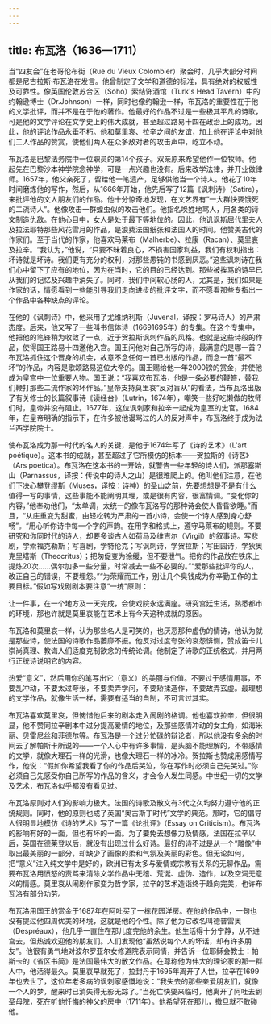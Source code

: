 ```yaml
---
---
---
```

title: 布瓦洛（1636—1711）
---




当“四友会”在老哥伦布街（Rue du Vieux Colombier）聚会时，几乎大部分时间都是尼古拉斯·布瓦洛在发言。他曾制定了文学和道德的标准，具有绝对的权威性及可靠性。像英国伦敦苏合区（Soho）索结饰酒馆（Turk's Head Tavern）中的约翰逊博士（Dr.Johnson）一样，同时也像约翰逊一样，布瓦洛的重要性在于他的文学批评，而并不是在于他的著作。他最好的作品不过是一些极其平凡的诗歌，可是他的文学评论在文学史上的伟大成就，甚至超过路易十四在政治上的成功。因此，他的评论作品永垂不朽。他和莫里哀、拉辛之间的友谊，加上他在评论中对他们二人作品的赞赏，使他们两人在众多敌对者的攻击声中，屹立不动。

布瓦洛是巴黎法务院中一位职员的第14个孩子。双亲原来希望他作一位牧师。他起先在巴黎沙本神学院念神学，可是一点兴趣也没有。后来改学法律，并开业做律师。1657年，他父亲死了，留给他一笔遗产，足够供他当一个诗人。他花了10年时间磨炼他的写作，然后，从1666年开始，他先后写了12篇《讽刺诗》（Satire），来批评他的文人朋友们的作品。他十分惊奇地发现，在文艺界有“一大群快要饿死的二流诗人”。他像攻击一群蝗虫似的攻击他们。他指名唤姓地骂人，用各类的诗文制造仇敌。在他心目中，女人是处于最下等地位的。因此，他讥讽斯屈代里夫人及拉法耶特那些风花雪月的作品，是浪费法国纸张和法国人的时间。他赞美古代的作家们。至于当代的作家，他喜欢马莱布（Malherbe）、拉康（Racan）、莫里哀及拉辛。“我认为，”他说，“只要不昧着良心，不损害国家利益，我们有权利指出：坏诗就是坏诗。我们更有充分的权利，对那些愚钝的书感到厌恶。”这些讽刺诗在我们心中留下了应有的地位，因为在当时，它的目的已经达到。那些被挨骂的诗早已从我们的记忆及兴趣中消失了。同时，我们中间软心肠的人，尤其是，我们如果是作家的话，情愿看到一些能引导我们走向进步的批评文字，而不愿看那些专指出一个作品中各种缺点的评论。

在他的《讽刺诗》中，他采用了尤维纳利斯（Juvenal，译按：罗马诗人）的严肃态度。后来，他又写了一些叫书信体诗（16691695年）的专集。在这个专集中，他把他的笔锋稍为收敛了一点，近于贺拉斯讽刺作品的风格。也就是这些诗般的作品，使得国王路易十四邀他入宫。国王问他对自己所写的诗，最满意的是哪一首？布瓦洛抓住这个晋身的机会，故意不念任何一首已出版的作品，而念一首“最不坏”的作品，内容是歌颂路易这位大帝的。国王赐给他一年2000镑的赏金，并使他成为皇宫中一位重要人物。国王说：“我喜欢布瓦洛，他是一条必要的鞭笞，替我们鞭打那些二流作家的坏作品。”皇帝支持莫里哀“反对盲从”的看法，当布瓦洛出版了有关修士的长篇叙事诗《读经台》（Lutrin，1674年），嘲笑一些好吃懒做的牧师们时，皇帝并没有阻止。1677年，这位讽刺家和拉辛一起成为皇室的史官。1684年，在皇帝明确的指示下，在许多被他谩骂过的人的反对声中，布瓦洛终于成为法兰西学院院士。

使布瓦洛成为那一时代的名人的关键，是他于1674年写了《诗的艺术》（L'art poétique）。这本书的成就，甚至超过了它所模仿的标本——贺拉斯的《诗艺》（Ars poetica）。布瓦洛在这本书的一开始，就警告一些年轻的诗人们，派那塞斯山（Parnassus，译按：传说中的诗人之山）是很难爬上的。他叫他们注意，在他们下决心攀登缪斯（Muses，译按：诗神）的圣山之前，先要想想是不是有什么值得一写的事情，这些事能不能阐明其理，或是很有内容，很富情调。“变化你的内容，”他奉劝他们，“太单调，太统一的像布瓦洛写的那种诗会使人昏昏欲睡。”而且，“从庄重变为甜蜜，由轻松转为严肃的一首小诗，会使一个诗人感到身心舒畅”。“用心听你诗中每一个字的声韵。在用字和格式上，遵守马莱布的规则。不要研究和你同时代的诗人，却要多谈古人如荷马及维吉尔（Virgil）的叙事诗。写悲剧，学索福克勒斯；写喜剧，学特伦克；写讽刺诗，学贺拉斯；写田园诗，学狄奥克里塔斯（Theocritus）；把匆促变为徐缓，但不要泄气。把你的作品放在铁床上提炼20次……偶尔加多一些分量，时常减去一些不必要的。”“爱那些批评你的人，改正自己的错误，不要埋怨。”“为荣耀而工作，别让几个臭钱成为你辛勤工作的主要目标。”假如写戏剧剧本要注意“一统”原则：

让一件事，在一个地方及一天完成，会使戏院永远满座。研究宫廷生活，熟悉都市的环境，那也许就是莫里哀能在艺术上有今天这种成就的原因。



布瓦洛和莫里哀一样，认为那些名人是可笑的，也厌恶那种虚伪的情诗，他认为就是那些诗，使法国的诗歌作品萎靡不振。他反对过度夸张的哀怨悱恻，赞成笛卡儿崇尚真理、教诲人们适度克制欲念的传统论调。他制定了诗歌的正统格式，并用两行正统诗说明它的内容。

热爱“意义”，然后用你的笔写出它（意义）的美丽与价值。不要过于感情用事，不要乱冲动，不要太过夸张，不要卖弄学问，不要矫揉造作，不要故弄玄虚。最理想的文学作品，就像生活一样，需要有适当的自制，不可言过其实。



布瓦洛喜欢莫里哀，但惋惜他后来的剧本走入闹剧的格调。他也喜欢拉辛，但很明显，他不赞同拉辛剧本中过分提高爱情的地位，及那些感情冲动的女主角，如海米丽、贝雷尼丝和菲德尔等。布瓦洛是一个过分忙碌的辩论者，所以他没有多余的时间去了解帕斯卡所说的——一个人心中有许多事情，是头脑不能理解的，不带感情的文学，就像大理石一样的光滑，也像大理石一样的冰冷。贺拉斯也赞成用感情写作，他说：“假如你希望我看了你的作品后哭泣，你在写作时必须自己先哭过。”你必须自己先感受你自己所写的作品的含义，才会令人发生同感。中世纪一切的文学及艺术，布瓦洛似乎都没有看见过。

布瓦洛原则对人们的影响力极大。法国的诗歌及散文有3代之久均努力遵守他的正统规则。同时，他的原则也成了英国“奥古斯丁时代”文学的典范。那时，它的倡导人很明显地模仿《诗的艺术》写了一篇《论批评》（Essay on Criticism）。布瓦洛的影响有好的一面，但也有坏的一面。为了要免去想像力及情感，法国在拉辛以后，英国在德莱登以后，就没有出现过什么好诗。最好的诗不过是从一个“雕像”中取出最美丽的一部分，却缺少了画像的柔和气氛及美丽的彩色。但无论如何，把“意义”注入纯文学中是好的，欧洲已有太多与爱情或宗教有关系的无聊作品，需要布瓦洛用愤怒的责骂来清除文学作品中无稽、荒诞、虚伪、造作，以及空洞无意义的情感。莫里哀从闹剧作家变为哲学家，拉辛的艺术造诣终于趋向完美，也许布瓦洛有部分功劳。

布瓦洛用国王的赏金于1687年在阿吐买了一栋花园洋房。在他的作品中，一句也没有提过他四周优美的环境，这就是他的个性。除了他为它改名叫德普雷奥（Despréaux），他几乎一直住在那儿度完他的余生。他生活得十分宁静，从不进宫去，但热诚欢迎他的朋友们。人们发现他“虽然说每个人的坏话，却有许多朋友”。他很有勇气地对波尔罗亚尔女修道院表示同情，并告诉一位耶稣会教士：帕斯卡的《省区书简》是法国最伟大的散文作品。在尊称他为伟大的理论家的那一群人中，他活得最久。莫里哀早就死了，拉封丹于1695年离开了人世，拉辛在1699年也去世了，这位年老多病的讽刺家感慨地说：“我失去的那些亲爱朋友们，就像一个人的梦，醒来时已消失得无影无踪了。”当死亡快要来临时，他离开了阿吐去到圣母院，死在听他忏悔的神父的房中（1711年）。他希望死在那儿，撒旦就不敢碰他。